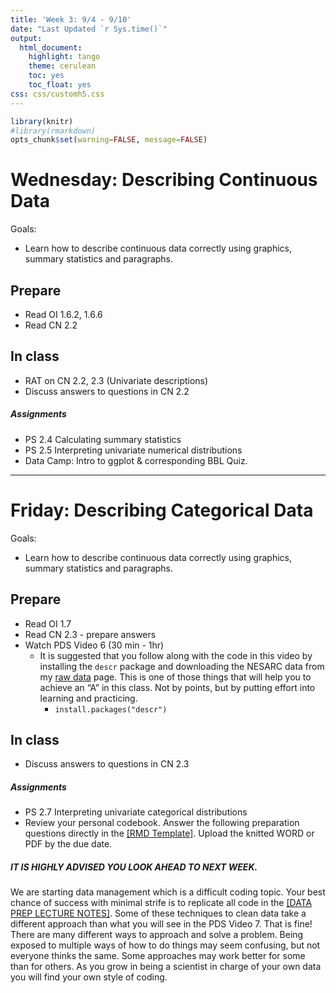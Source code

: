 ```yaml
---
title: 'Week 3: 9/4 - 9/10'
date: "Last Updated `r Sys.time()`"
output:
  html_document:
    highlight: tango
    theme: cerulean
    toc: yes
    toc_float: yes
css: css/customh5.css
---
```


```r
library(knitr)
#library(rmarkdown)
opts_chunk$set(warning=FALSE, message=FALSE) 
```

# Wednesday: Describing Continuous Data
Goals: 

* Learn how to describe continuous data correctly using graphics, summary statistics and paragraphs. 

## Prepare
* Read OI 1.6.2, 1.6.6
* Read CN 2.2

## In class
* RAT on CN 2.2, 2.3 (Univariate descriptions)
* Discuss answers to questions in CN 2.2

##### Assignments
* PS 2.4 Calculating summary statistics 
* PS 2.5 Interpreting univariate numerical distributions 
* Data Camp: Intro to ggplot & corresponding BBL Quiz. 

----

# Friday: Describing Categorical Data
Goals: 

* Learn how to describe continuous data correctly using graphics, summary statistics and paragraphs. 


## Prepare
* Read OI 1.7
* Read CN 2.3 - prepare answers
* Watch PDS Video 6 (30 min - 1hr)
    - It is suggested that you follow along with the code in this video by installing the `descr` package and downloading the NESARC data from my [raw data](https://norcalbiostat.netlify.com/data/raw_data/) page. This is one of those things that will help you to achieve an "A" in this class. Not by points, but by putting effort into learning and practicing.
        - `install.packages("descr")`

## In class
* Discuss answers to questions in CN 2.3


##### Assignments
* PS 2.7 Interpreting univariate categorical distributions 
* Review your personal codebook. Answer the following preparation questions directly in the [[RMD Template]](hw/dm_assignment_prep.Rmd). Upload the knitted WORD or PDF by the due date.  

##### IT IS HIGHLY ADVISED YOU LOOK AHEAD TO NEXT WEEK. 
We are starting data management which is a difficult coding topic. 
Your best chance of success with minimal strife is to replicate all code in the 
[[DATA PREP LECTURE NOTES]](https://norcalbiostat.github.io/MATH615/docs/lec02_data_prep.html). 
Some of these techniques to clean data take a different approach than what you will see in the PDS Video 7. That is fine!
There are many different ways to approach and solve a problem. Being exposed to multiple ways of how to do things may seem confusing, but not everyone thinks the same. Some approaches may work better for some than for others. As you grow in being a scientist in charge of your own data you will find your own style of coding. 



